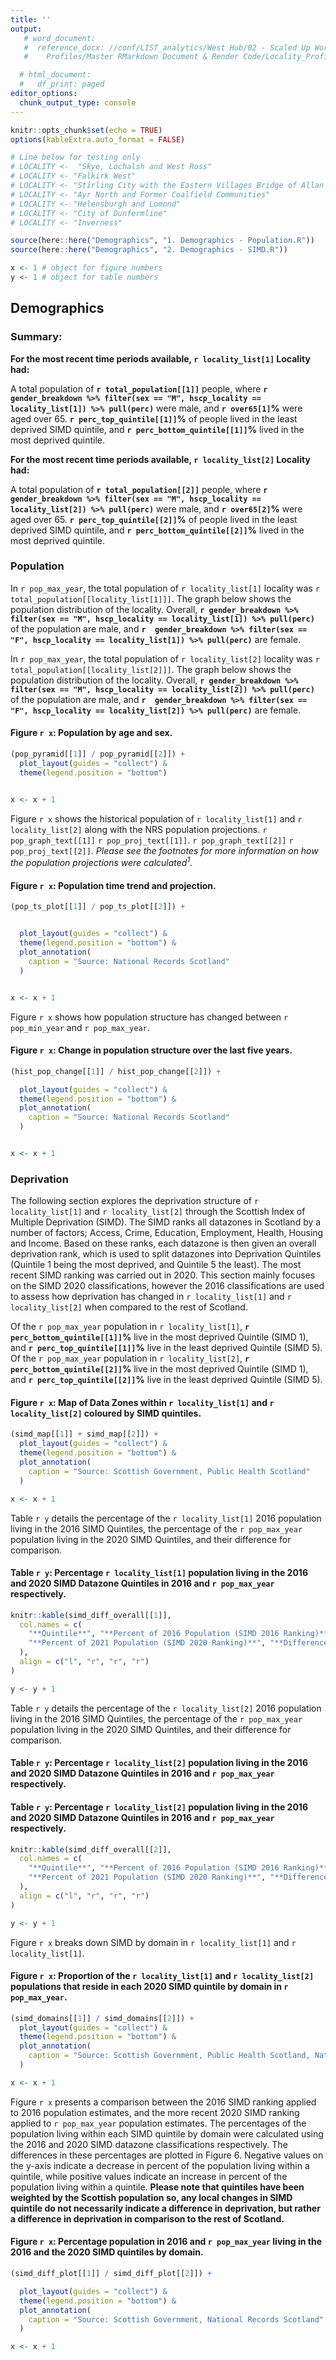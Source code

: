 ```yaml
---
title: ''
output:
   # word_document:
   #  reference_docx: //conf/LIST_analytics/West Hub/02 - Scaled Up Work/RMarkdown/Locality
   #    Profiles/Master RMarkdown Document & Render Code/Locality_Profiles_Report_Template.docx

  # html_document:
  #   df_print: paged
editor_options: 
  chunk_output_type: console
---
```


```r
knitr::opts_chunk$set(echo = TRUE)
options(kableExtra.auto_format = FALSE)

# Line below for testing only
# LOCALITY <-  "Skye, Lochalsh and West Ross"
# LOCALITY <- "Falkirk West"
# LOCALITY <- "Stirling City with the Eastern Villages Bridge of Allan and Dunblane"
# LOCALITY <- "Ayr North and Former Coalfield Communities"
# LOCALITY <- "Helensburgh and Lomond"
# LOCALITY <- "City of Dunfermline"
# LOCALITY <- "Inverness"

source(here::here("Demographics", "1. Demographics - Population.R"))
source(here::here("Demographics", "2. Demographics - SIMD.R"))

x <- 1 # object for figure numbers
y <- 1 # object for table numbers
```



## Demographics

### Summary:

\newline

**For the most recent time periods available, `r locality_list[1]` Locality had:**


A total population of **`r total_population[[1]]`** people, where **`r gender_breakdown %>% filter(sex == "M", hscp_locality == locality_list[1]) %>% pull(perc)`** were male, and **`r over65[1]`%** were aged over 65.
**`r perc_top_quintile[[1]]`%** of people lived in the least deprived SIMD quintile, and **`r perc_bottom_quintile[[1]]`%** lived in the most deprived quintile.

\newline

**For the most recent time periods available, `r locality_list[2]` Locality had:**


A total population of **`r total_population[[2]]`** people, where **`r gender_breakdown %>% filter(sex == "M", hscp_locality == locality_list[2]) %>% pull(perc)`** were male, and **`r over65[2]`%** were aged over 65.
**`r perc_top_quintile[[2]]`%** of people lived in the least deprived SIMD quintile, and **`r perc_bottom_quintile[[2]]`%** lived in the most deprived quintile.

### Population

<!-- Total Population Text -->

In `r pop_max_year`, the total population of `r locality_list[1]` locality was `r total_population[[locality_list[1]]]`. The graph below shows the population distribution of the locality. Overall, **`r gender_breakdown %>% filter(sex == "M", hscp_locality == locality_list[1]) %>% pull(perc)`** of the population are male, and **`r  gender_breakdown %>% filter(sex == "F", hscp_locality == locality_list[1]) %>% pull(perc)`** are female.

\newline

In `r pop_max_year`, the total population of `r locality_list[2]` locality was `r total_population[[locality_list[2]]]`. The graph below shows the population distribution of the locality. Overall, **`r gender_breakdown %>% filter(sex == "M", hscp_locality == locality_list[2]) %>% pull(perc)`** of the population are male, and **`r  gender_breakdown %>% filter(sex == "F", hscp_locality == locality_list[2]) %>% pull(perc)`** are female.


#### Figure `r x`: Population by age and sex.

```r
(pop_pyramid[[1]] / pop_pyramid[[2]]) +
  plot_layout(guides = "collect") &
  theme(legend.position = "bottom")


x <- x + 1
```

<!-- Population over time -->
Figure `r x` shows the historical population of `r locality_list[1]` and `r locality_list[2]` along with the NRS population projections. `r pop_graph_text[[1]]` `r pop_proj_text[[1]]`. `r pop_graph_text[[2]]` `r pop_proj_text[[2]]`. *Please see the footnotes for more information on how the population projections were calculated^1^.*  

\newline
#### Figure `r x`: Population time trend and projection. \newline

```r
(pop_ts_plot[[1]] / pop_ts_plot[[2]]) +


  plot_layout(guides = "collect") &
  theme(legend.position = "bottom") &
  plot_annotation(
    caption = "Source: National Records Scotland"
  )


x <- x + 1
```

\newline

Figure `r x` shows how population structure has changed between `r pop_min_year` and `r pop_max_year`.

#### Figure `r x`: Change in population structure over the last five years. \newline

```r
(hist_pop_change[[1]] / hist_pop_change[[2]]) +

  plot_layout(guides = "collect") &
  theme(legend.position = "bottom") &
  plot_annotation(
    caption = "Source: National Records Scotland"
  )


x <- x + 1
```

<!-- \newpage -->
### Deprivation

The following section explores the deprivation structure of `r locality_list[1]` and `r locality_list[2]` through the Scottish Index of Multiple Deprivation (SIMD). The SIMD ranks all datazones in Scotland by a number of factors; Access, Crime, Education, Employment, Health, Housing and Income. Based on these ranks, each datazone is then given an overall deprivation rank, which is used to split datazones into Deprivation Quintiles (Quintile 1 being the most deprived, and Quintile 5 the least). The most recent SIMD ranking was carried out in 2020. This section mainly focuses on the SIMD 2020 classifications, however the 2016 classifications are used to assess how deprivation has changed in `r locality_list[1]` and `r locality_list[2]` when compared to the rest of Scotland.

Of the `r pop_max_year` population in `r locality_list[1]`, **`r perc_bottom_quintile[[1]]`%** live in the most deprived Quintile (SIMD 1), and **`r perc_top_quintile[[1]]`%** live in the least deprived Quintile (SIMD 5). Of the `r pop_max_year` population in `r locality_list[2]`, **`r perc_bottom_quintile[[2]]`%** live in the most deprived Quintile (SIMD 1), and **`r perc_top_quintile[[2]]`%** live in the least deprived Quintile (SIMD 5).

#### Figure `r x`: Map of Data Zones within `r locality_list[1]` and `r locality_list[2]` coloured by SIMD quintiles.


```r
(simd_map[[1]] + simd_map[[2]]) +
  plot_layout(guides = "collect") &
  theme(legend.position = "bottom") &
  plot_annotation(
    caption = "Source: Scottish Government, Public Health Scotland"
  )

x <- x + 1
```

\newline
Table `r y` details the percentage of the `r locality_list[1]` 2016 population living in the 2016 SIMD Quintiles, the percentage of the `r pop_max_year` population living in the 2020 SIMD Quintiles, and their difference for comparison. 

#### Table `r y`: Percentage `r locality_list[1]` population living in the 2016 and 2020 SIMD Datazone Quintiles in 2016 and `r pop_max_year` respectively. \newline

```r
knitr::kable(simd_diff_overall[[1]],
  col.names = c(
    "**Quintile**", "**Percent of 2016 Population (SIMD 2016 Ranking)**",
    "**Percent of 2021 Population (SIMD 2020 Ranking)**", "**Difference**"
  ),
  align = c("l", "r", "r", "r")
)

y <- y + 1
```

\newline
Table `r y` details the percentage of the `r locality_list[2]` 2016 population living in the 2016 SIMD Quintiles, the percentage of the `r pop_max_year` population living in the 2020 SIMD Quintiles, and their difference for comparison. 


\newline
#### Table `r y`: Percentage `r locality_list[2]` population living in the 2016 and 2020 SIMD Datazone Quintiles in 2016 and `r pop_max_year` respectively. \newline

#### Table `r y`: Percentage `r locality_list[2]` population living in the 2016 and 2020 SIMD Datazone Quintiles in 2016 and `r pop_max_year` respectively. \newline

```r
knitr::kable(simd_diff_overall[[2]],
  col.names = c(
    "**Quintile**", "**Percent of 2016 Population (SIMD 2016 Ranking)**",
    "**Percent of 2021 Population (SIMD 2020 Ranking)**", "**Difference**"
  ),
  align = c("l", "r", "r", "r")
)

y <- y + 1
```

\newpage

Figure `r x`  breaks down SIMD by domain in `r locality_list[1]` and `r locality_list[1]`.

#### Figure `r x`: Proportion of the `r locality_list[1]` and `r locality_list[2]` populations that reside in each 2020 SIMD quintile by domain in `r pop_max_year`. \newline

```r
(simd_domains[[1]] / simd_domains[[2]]) +
  plot_layout(guides = "collect") &
  theme(legend.position = "bottom") &
  plot_annotation(
    caption = "Source: Scottish Government, Public Health Scotland, National Records Scotland"
  )

x <- x + 1
```

\newpage

Figure `r x` presents a comparison between the 2016 SIMD ranking applied to 2016 population estimates, and the more recent 2020 SIMD ranking applied to `r pop_max_year` population estimates. The percentages of the population living within each SIMD quintile by domain were calculated using the 2016 and 2020 SIMD datazone classifications respectively. The differences in these percentages are plotted in Figure 6. Negative values on the y-axis indicate a decrease in percent of the population living within a quintile, while positive values indicate an increase in percent of the population living within a quintile. **Please note that quintiles have been weighted by the Scottish population so, any local changes in SIMD quintile do not necessarily indicate a difference in deprivation, but rather a difference in deprivation in comparison to the rest of Scotland.**

\newline

#### Figure `r x`: Percentage population in 2016 and `r pop_max_year` living in the 2016 and the 2020 SIMD quintiles by domain.

\newline

```r
(simd_diff_plot[[1]] / simd_diff_plot[[2]]) +

  plot_layout(guides = "collect") &
  theme(legend.position = "bottom") &
  plot_annotation(
    caption = "Source: Scottish Government, National Records Scotland"
  )

x <- x + 1
```


